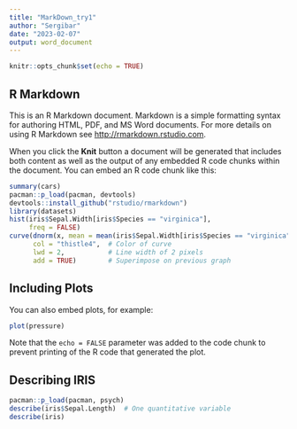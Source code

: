 ```yaml
---
title: "MarkDown_try1"
author: "Sergibar"
date: "2023-02-07"
output: word_document
---
```


```r
knitr::opts_chunk$set(echo = TRUE)
```

## R Markdown

This is an R Markdown document. Markdown is a simple formatting syntax for authoring HTML, PDF, and MS Word documents. For more details on using R Markdown see <http://rmarkdown.rstudio.com>.

When you click the **Knit** button a document will be generated that includes both content as well as the output of any embedded R code chunks within the document. You can embed an R code chunk like this:

```r
summary(cars)
pacman::p_load(pacman, devtools)
devtools::install_github("rstudio/rmarkdown")
library(datasets)
hist(iris$Sepal.Width[iris$Species == "virginica"],
     freq = FALSE)
curve(dnorm(x, mean = mean(iris$Sepal.Width[iris$Species == "virginica"]), sd = sd(iris$Sepal.Width[iris$Species == "virginica"])),
      col = "thistle4",  # Color of curve
      lwd = 2,           # Line width of 2 pixels
      add = TRUE)        # Superimpose on previous graph
```

## Including Plots

You can also embed plots, for example:

```r
plot(pressure)
```

Note that the `echo = FALSE` parameter was added to the code chunk to prevent printing of the R code that generated the plot.


## Describing IRIS
```r
pacman::p_load(pacman, psych) 
describe(iris$Sepal.Length)  # One quantitative variable
describe(iris)
```
